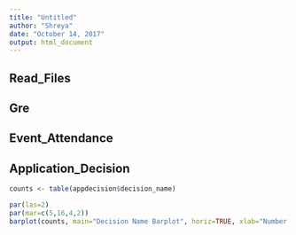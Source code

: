 ```yaml
---
title: "Untitled"
author: "Shreya"
date: "October 14, 2017"
output: html_document
---
```

## Read_Files





## Gre




## Event_Attendance



## Application_Decision
```r
counts <- table(appdecision$decision_name)

par(las=2)
par(mar=c(5,16,4,2)) 
barplot(counts, main="Decision Name Barplot", horiz=TRUE, xlab="Number of Students in each decision type", col="chartreuse3")
```

